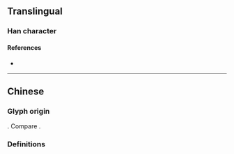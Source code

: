 {{also|帥|师}}
{{character info}}
==Translingual==

===Han character===
{{Han char|rn=50|rad=巾|as=02|sn=5|four=|canj=LLLB}}

====References====
* {{Han ref|kx=0328.081|hdz=10729.020|uh=5E05|ud=24069}}

----

==Chinese==

===Glyph origin===
{{Han simp|帥|f=𠂤|t=&nbsp;}}. Compare {{zh-l|師|tr=-}}.

===Definitions===
{{zh-see|帥}}